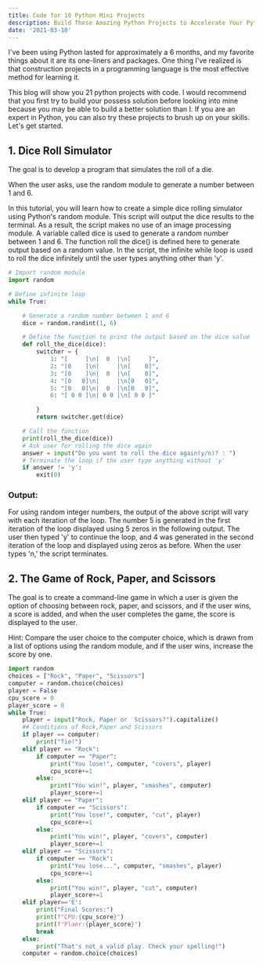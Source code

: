 ```yaml
---
title: Code for 10 Python Mini Projects
description: Build These Amazing Python Projects to Accelerate Your Python Journey.
date: '2021-03-10'
---
```

I've been using Python lasted for approximately a 6 months, and my favorite things about it are its one-liners and packages. One thing I've realized is that construction projects in a programming language is the most effective method for learning it.

This blog will show you 21 python projects with code. I would recommend that you first try to build your possess solution before looking into mine because you may be able to build a better solution than I. If you are an expert in Python, you can also try these projects to brush up on your skills. Let's get started.

## 1. Dice Roll Simulator

The goal is to develop a program that simulates the roll of a die.

When the user asks, use the random module to generate a number between 1 and 6.

In this tutorial, you will learn how to create a simple dice rolling simulator using Python's random module. This script will output the dice results to the terminal. As a result, the script makes no use of an image processing module. A variable called dice is used to generate a random number between 1 and 6. The function roll the dice() is defined here to generate output based on a random value. In the script, the infinite while loop is used to roll the dice infinitely until the user types anything other than 'y'.

```python
# Import random module
import random

# Define infinite loop
while True:

    # Generate a random number between 1 and 6
    dice = random.randint(1, 6)

    # Define the function to print the output based on the dice value
    def roll_the_dice(dice):
        switcher = {
            1: "[     ]\n|  0  |\n[     ]",
            2: "[0    ]\n|     |\n[    0]",
            3: "[0    ]\n|  0  |\n[    0]",
            4: "[0   0]\n|     |\n[0   0]",
            5: "[0   0]\n|  0  |\n[0   0]",
            6: "[ 0 0 ]\n| 0 0 |\n[ 0 0 ]"

        }
        return switcher.get(dice)

    # Call the function
    print(roll_the_dice(dice))
    # Ask user for rolling the dice again
    answer = input("Do you want to roll the dice again(y/n)? : ")
    # Terminate the loop if the user type anything without 'y'
    if answer != 'y':
        exit(0)
```
### Output:
For using random integer numbers, the output of the above script will vary with each iteration of the loop. The number 5 is generated in the first iteration of the loop displayed using 5 zeros in the following output. The user then typed 'y' to continue the loop, and 4 was generated in the second iteration of the loop and displayed using zeros as before. When the user types 'n,' the script terminates.

## 2. The Game of Rock, Paper, and Scissors
The goal is to create a command-line game in which a user is given the option of choosing between rock, paper, and scissors, and if the user wins, a score is added, and when the user completes the game, the score is displayed to the user.

Hint: Compare the user choice to the computer choice, which is drawn from a list of options using the random module, and if the user wins, increase the score by one.

```python
import random
choices = ["Rock", "Paper", "Scissors"]
computer = random.choice(choices)
player = False
cpu_score = 0
player_score = 0
while True:
    player = input("Rock, Paper or  Scissors?").capitalize()
    ## Conditions of Rock,Paper and Scissors
    if player == computer:
        print("Tie!")
    elif player == "Rock":
        if computer == "Paper":
            print("You lose!", computer, "covers", player)
            cpu_score+=1
        else:
            print("You win!", player, "smashes", computer)
            player_score+=1
    elif player == "Paper":
        if computer == "Scissors":
            print("You lose!", computer, "cut", player)
            cpu_score+=1
        else:
            print("You win!", player, "covers", computer)
            player_score+=1
    elif player == "Scissors":
        if computer == "Rock":
            print("You lose...", computer, "smashes", player)
            cpu_score+=1
        else:
            print("You win!", player, "cut", computer)
            player_score+=1
    elif player=='E':
        print("Final Scores:")
        print(f"CPU:{cpu_score}")
        print(f"Plaer:{player_score}")
        break
    else:
        print("That's not a valid play. Check your spelling!")
    computer = random.choice(choices)
```
